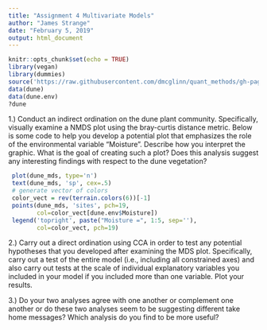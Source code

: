 ```yaml
---
title: "Assignment 4 Multivariate Models"
author: "James Strange"
date: "February 5, 2019"
output: html_document
---
```


```r
knitr::opts_chunk$set(echo = TRUE)
library(vegan)
library(dummies)
source('https://raw.githubusercontent.com/dmcglinn/quant_methods/gh-pages/scripts/utility_functions.R')
data(dune)
data(dune.env)
?dune
```



1.) Conduct an indirect ordination on the dune plant community. Specifically, visually examine a NMDS plot using the bray-curtis distance metric. Below is some code to help you develop a potential plot that emphasizes the role of the environmental variable "Moisture". Describe how you interpret the graphic. What is the goal of creating such a plot? Does this analysis suggest any interesting findings with respect to the dune vegetation?

```r
 plot(dune_mds, type='n')
 text(dune_mds, 'sp', cex=.5)
 # generate vector of colors 
 color_vect = rev(terrain.colors(6))[-1]
 points(dune_mds, 'sites', pch=19, 
        col=color_vect[dune.env$Moisture])
 legend('topright', paste("Moisture =", 1:5, sep=''), 
        col=color_vect, pch=19)
```










2.) Carry out a direct ordination using CCA in order to test any potential hypotheses that you developed after examining the MDS plot. Specifically, carry out a test of the entire model (i.e., including all constrained axes) and also carry out tests at the scale of individual explanatory variables you included in your model if you included more than one variable. Plot your results.














3.) Do your two analyses agree with one another or complement one another or do these two analyses seem to be suggesting different take home messages? Which analysis do you find to be more useful?








